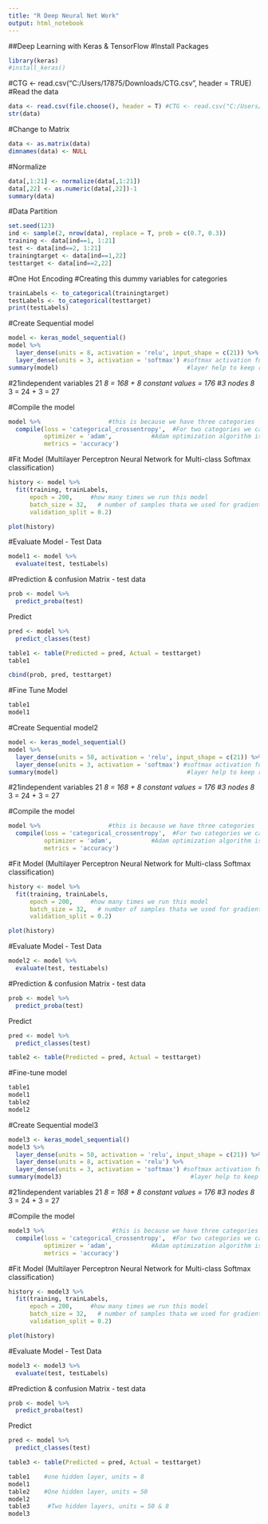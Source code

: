 ---
title: "R Deep Neural Net Work"
output: html_notebook
---
##Deep Learning with Keras & TensorFlow 
#Install Packages
```{r}
library(keras)
#install_keras()
```
#CTG <- read.csv("C:/Users/17875/Downloads/CTG.csv", header = TRUE)
#Read the data
```{r}
data <- read.csv(file.choose(), header = T) #CTG <- read.csv("C:/Users/17875/Downloads/CTG.csv", header = TRUE)
str(data)
```

#Change to Matrix
```{r}
data <- as.matrix(data)
dimnames(data) <- NULL
```

#Normalize
```{r}
data[,1:21] <- normalize(data[,1:21])
data[,22] <- as.numeric(data[,22])-1
summary(data)
```


#Data Partition
```{r}
set.seed(123)
ind <- sample(2, nrow(data), replace = T, prob = c(0.7, 0.3))
training <- data[ind==1, 1:21]
test <- data[ind==2, 1:21]
trainingtarget <- data[ind==1,22]
testtarget <- data[ind==2,22]
```

#One Hot Encoding  #Creating this dummy variables for categories
```{r}
trainLabels <- to_categorical(trainingtarget)
testLabels <- to_categorical(testtarget)
print(testLabels)
```
#Create Sequential model
```{r}
model <- keras_model_sequential()
model %>% 
  layer_dense(units = 8, activation = 'relu', input_shape = c(21)) %>% #relu = Rectified                                                                            Linear Units
  layer_dense(units = 3, activation = 'softmax') #softmax activation function in the output
summary(model)                                    #layer help to keep range between o, & 1                                                      which can be used as probabilities
```
#21independent variables 21 *8 = 168 + 8 constant values = 176
#3 nodes  8 * 3 = 24 + 3 = 27

#Compile the model
```{r}                        
model %>%                   #this is because we have three categories
  compile(loss = 'categorical_crossentropy',  #For two categories we can use 'binary_crossentropy loss function used for two category situations
          optimizer = 'adam',           #Adam optimization algorithm is a popular algorithm in deep learning field     
          metrics = 'accuracy')
```


#Fit Model (Multilayer Perceptron 
Neural Network for
Multi-class Softmax classification)
```{r}
history <- model %>% 
  fit(training, trainLabels,
      epoch = 200,     #how many times we run this model
      batch_size = 32,   # number of samples thata we used for gradients
      validation_split = 0.2)   
```


```{r}
plot(history)
```

#Evaluate Model - Test Data
```{r}
model1 <- model %>% 
  evaluate(test, testLabels)
```

#Prediction & confusion Matrix - test data
```{r}
prob <- model %>% 
  predict_proba(test)
```

Predict
```{r}
pred <- model %>% 
  predict_classes(test)

table1 <- table(Predicted = pred, Actual = testtarget)
table1
```

```{r}
cbind(prob, pred, testtarget)
```

#Fine Tune Model
```{r}
table1
model1
```

#Create Sequential model2
```{r}
model <- keras_model_sequential()
model %>% 
  layer_dense(units = 50, activation = 'relu', input_shape = c(21)) %>% #relu = Rectified                                                                            Linear Units
  layer_dense(units = 3, activation = 'softmax') #softmax activation function in the output
summary(model)                                    #layer help to keep range between o, & 1                                                      which can be used as probabilities
```
#21independent variables 21 *8 = 168 + 8 constant values = 176
#3 nodes  8 * 3 = 24 + 3 = 27

#Compile the model
```{r}                        
model %>%                   #this is because we have three categories
  compile(loss = 'categorical_crossentropy',  #For two categories we can use 'binary_crossentropy loss function used for two category situations
          optimizer = 'adam',           #Adam optimization algorithm is a popular algorithm in deep learning field     
          metrics = 'accuracy')
```


#Fit Model (Multilayer Perceptron 
Neural Network for
Multi-class Softmax classification)
```{r}
history <- model %>% 
  fit(training, trainLabels,
      epoch = 200,     #how many times we run this model
      batch_size = 32,   # number of samples thata we used for gradients
      validation_split = 0.2)   
```


```{r}
plot(history)
```

#Evaluate Model - Test Data
```{r}
model2 <- model %>% 
  evaluate(test, testLabels)
```

#Prediction & confusion Matrix - test data
```{r}
prob <- model %>% 
  predict_proba(test)
```

Predict
```{r}
pred <- model %>% 
  predict_classes(test)

table2 <- table(Predicted = pred, Actual = testtarget)
```
#Fine-tune model
```{r}
table1
model1
table2
model2
```

#Create Sequential model3
```{r}
model3 <- keras_model_sequential()
model3 %>% 
  layer_dense(units = 50, activation = 'relu', input_shape = c(21)) %>% #relu = Rectified                                                                            Linear Units
  layer_dense(units = 8, activation = 'relu') %>% 
  layer_dense(units = 3, activation = 'softmax') #softmax activation function in the output
summary(model3)                                    #layer help to keep range between o, & 1                                                      which can be used as probabilities
```
#21independent variables 21 *8 = 168 + 8 constant values = 176
#3 nodes  8 * 3 = 24 + 3 = 27

#Compile the model
```{r}                        
model3 %>%                   #this is because we have three categories
  compile(loss = 'categorical_crossentropy',  #For two categories we can use 'binary_crossentropy loss function used for two category situations
          optimizer = 'adam',           #Adam optimization algorithm is a popular algorithm in deep learning field     
          metrics = 'accuracy')
```


#Fit Model (Multilayer Perceptron 
Neural Network for
Multi-class Softmax classification)
```{r}
history <- model3 %>% 
  fit(training, trainLabels,
      epoch = 200,     #how many times we run this model
      batch_size = 32,   # number of samples thata we used for gradients
      validation_split = 0.2)   
```


```{r}
plot(history)
```

#Evaluate Model - Test Data
```{r}
model3 <- model3 %>% 
  evaluate(test, testLabels)
```

#Prediction & confusion Matrix - test data
```{r}
prob <- model %>% 
  predict_proba(test)
```

Predict
```{r}
pred <- model %>% 
  predict_classes(test)

table3 <- table(Predicted = pred, Actual = testtarget)
```

```{r}
table1    #one hidden layer, units = 8
model1
table2    #One hidden layer, units = 50
model2
table3     #Two hidden layers, units = 50 & 8
model3
```


